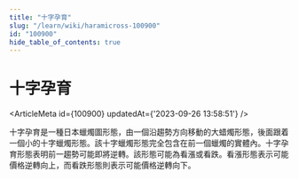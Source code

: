 ```yaml
---
title: "十字孕育"
slug: "/learn/wiki/haramicross-100900"
id: "100900"
hide_table_of_contents: true
---
```



# 十字孕育

<ArticleMeta id={100900} updatedAt={'2023-09-26 13:58:51'} />
<div className='border-solid border-b border-t-0 my-4 border-[var(--ifm-color-gray-300)]' />

十字孕育是一種日本蠟燭圖形態，由一個沿趨勢方向移動的大蜡燭形態，後面跟着一個小的十字蠟燭形態。該十字蠟燭形態完全包含在前一個蠟燭的實體內。十字孕育形態表明前一趨勢可能即將逆轉。該形態可能為看漲或看跌。看漲形態表示可能價格逆轉向上，而看跌形態則表示可能價格逆轉向下。
